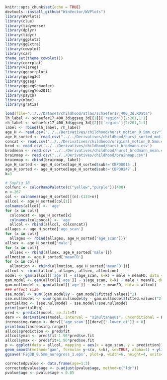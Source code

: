 ```r
knitr::opts_chunk$set(echo = TRUE)
devtools::install_github("WinVector/WVPlots")
library(WVPlots)
library(clue)
library(tidyverse)
library(dplyr)
library(tidyr)
library(ggplot2)
library(ggExtra)
library(cowplot)
library(car)
theme_set(theme_cowplot())
library(corrplot)
library(visreg)
library(ggcorrplot)
library(ggseg3d)
library(ggseg)
library(ggsegSchaefer)
library(ggsegYeo2011)
library(psych)
library(nlme)
library(gratia)

load(file="../../Dataset/childhood/atlas/schaefer17_400_3d.RData")
lh_label <- schaefer17_400_3d$ggseg_3d[[1]]['region'][2:201,1:1]
rh_label <- schaefer17_400_3d$ggseg_3d[[2]]['region'][2:201,1:1]
label <- rbind(lh_label, rh_label)
age_H <- read.csv("../../Derivatives/childhood/hurst_motion_0.5mm.csv")   
age_H_sorted <- read.csv("../../Derivatives/childhood/hurst_sorted_motion_0.5mm.csv")
concat <- read.csv('../../Derivatives/childhood/original_motion_0.5mm.csv')
brod <- read.csv('../../Derivatives/childhood/hurst_brodmann.csv')
brodmean <- read.csv('../../Derivatives/childhood/hurst_brodmann_mean.csv') 
brainmap <- read.csv("../../Derivatives/childhood/brainmap.csv") 
brainmap <- cbind(brainmap, label)
age_H_sorted <- age_H_sorted[age_H_sorted$sub!='CBPD0015',]
age_H_sorted <- age_H_sorted[age_H_sorted$sub!='CBPD0247',]
k=3
```

```r
# SupFig 1B
colfunc <- colorRampPalette(c("yellow","purple"))(400)
n <-267
col <- colnames(age_H_sorted)[(n):(133+n)]
allcol <- age_H_sorted[col[1]]
colnames(allcol) <- 'age'
for (x in col){
  colconcat <- age_H_sorted[x]
  colnames(colconcat) <- 'age'
  allcol <- rbind(allcol, colconcat)}
allages <- age_H_sorted['age_scan']
for (x in col){
  allages <- rbind(allages, age_H_sorted['age_scan'])}
allsex <- age_H_sorted['male']
for (x in col){
  allsex <- rbind(allsex, age_H_sorted['male'])}
allmotion <- age_H_sorted['meanFD']
for (x in col){
  allmotion <- rbind(allmotion, age_H_sorted['meanFD'])}
allcol <- cbind(allcol, allages, allsex, allmotion)
model <- gam(allcol[['age']] ~ s(age_scan, k=k) + male + meanFD, data = allcol)
gam.model <- gam(allcol[['age']] ~ s(age_scan, k=k) + male + meanFD, data = allcol)
gam.nullmodel <- gam(allcol[['age']] ~ male + meanFD, data = allcol)
### effect size
sse.model <- sum((gam.model$y - gam.model$fitted.values)^2)
sse.nullmodel <- sum((gam.nullmodel$y - gam.nullmodel$fitted.values)^2)
partialRsq <- (sse.nullmodel - sse.model)/sse.nullmodel
print(partialRsq)
pred <- predict(model, se.fit=T)
derv <- derivatives(model, interval = "simultaneous", unconditional = F)
increasing.range <- derv[['age_scan']][derv[['.lower_ci']] > 0]
print(max(increasing.range))
allcol$prediction <- pred$fit
allcol$ymin <- pred$fit-1.96*pred$se.fit
allcol$ymax <- pred$fit+1.96*pred$se.fit
p <- ggplot(data = allcol, mapping = aes(x = age_scan, y = prediction)) +
geom_smooth(method="gam", formula= y~s(x, k=k), se=TRUE, alpha=1) + ylim(1.0,1.2)
ggsave('Fig3B_0.5mm_noregress_1.eps', plot=p, width=6, height=4, units='in', dpi=300)#, device="eps")
```

```r
correctedpvalue <- data.frame(age=1:3)
correctedpvalue$age <- p.adjust(pvalue$age, method=c("fdr"))
pvalue$age <- pvalue$age < 0.05
```
